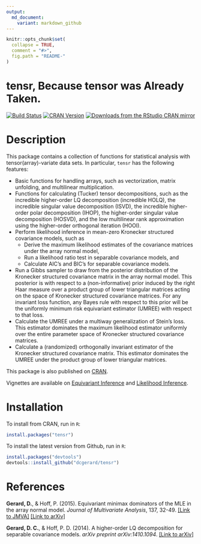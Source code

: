 ```yaml
---
output:
  md_document:
    variant: markdown_github
---
```


<!-- README.md is generated from README.Rmd. Please edit that file -->

```r
knitr::opts_chunk$set(
  collapse = TRUE,
  comment = "#>",
  fig.path = "README-"
)
```

# tensr, Because tensor was Already Taken.
[![Build Status](https://travis-ci.org/dcgerard/tensr.svg?branch=master)](https://travis-ci.org/dcgerard/tensr)
[![CRAN Version](http://www.r-pkg.org/badges/version/tensr)](https://cran.r-project.org/package=tensr)
[![Downloads from the RStudio CRAN mirror](http://cranlogs.r-pkg.org/badges/grand-total/tensr)](http://cranlogs.r-pkg.org/badges/grand-total/tensr)

# Description
This package contains a collection of functions for statistical analysis with tensor(array)-variate data sets. In particular, `tensr` has the following features:

* Basic functions for handling arrays, such as vectorization, matrix unfolding, and multilinear multiplication.
* Functions for calculating (Tucker) tensor decompositions, such as the incredible higher-order LQ decomposition (incredible HOLQ), the incredible singular value decomposition (ISVD), the incredible higher-order polar decomposition (IHOP), the higher-order singular value decomposition (HOSVD), and the low multilinear rank approximation using the higher-order orthogonal iteration (HOOI).
* Perform likelihood inference in mean-zero Kronecker structured covariance models, such as
    + Derive the maximum likelihood estimates of the covariance matrices under the array normal model,
    + Run a likelihood ratio test in separable covariance models, and
    + Calculate AIC's and BIC's for separable covariance models.
* Run a Gibbs sampler to draw from the posterior distribution of the Kronecker structured covariance matrix in the array normal model. This posterior is with respect to a (non-informative) prior induced by the right Haar measure over a product group of lower triangular matrices acting on the space of Kronecker structured covariance matrices. For any invariant loss function, any Bayes rule with respect to this prior will be the uniformly minimum risk equivariant estimator (UMREE) with respect to that loss. 
* Calculate the UMREE under a multiway generalization of Stein's loss. This estimator dominates the maximum likelihood estimator uniformly over the entire parameter space of Kronecker structured covariance matrices.
* Calculate a (randomized) orthogonally invariant estimator of the Kronecker structured covariance matrix. This estimator dominates the UMREE under the product group of lower triangular matrices.

This package is also published on [CRAN](https://cran.r-project.org/web/packages/tensr/index.html).

Vignettes are available on
[Equivariant Inference](https://cran.r-project.org/web/packages/tensr/vignettes/equivariant_estimation.html) and
[Likelihood Inference](https://cran.r-project.org/web/packages/tensr/vignettes/maximum_likelihood.html).

# Installation
To install from CRAN, run in `R`:
```r
install.packages("tensr")
```

To install the latest version from Github, run in `R`:
```r
install.packages("devtools")
devtools::install_github("dcgerard/tensr")
```

# References
**Gerard, D.**, & Hoff, P. (2015). Equivariant minimax dominators of the MLE in the array normal model. _Journal of Multivariate Analysis_, 137, 32-49. [[Link to JMVA]](http://www.sciencedirect.com/science/article/pii/S0047259X15000330) [[Link to arXiv]](http://arxiv.org/pdf/1408.0424.pdf)

**Gerard, D. C.**, & Hoff, P. D. (2014). A higher-order LQ decomposition for separable covariance models. _arXiv preprint arXiv:1410.1094_. [[Link to arXiv]](http://arxiv.org/pdf/1410.1094v1.pdf)

